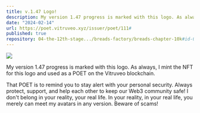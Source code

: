 ```yaml
---
title: v.1.47 Logo!
description: My version 1.47 progress is marked with this logo. As always, I minted the NFT for this logo and used it as a POET on the Vitruveo blockchain.
date: "2024-02-14"
url: https://poet.vitruveo.xyz/issuer/poet/111#
published: true
repository: 04-the-12th-stage.../breads-factory/breads-chapter-10k#id-09955.-prof.-notas-poet-minted-out
---
```


[![](/1.47-big.png)](/1.47-big.png)

My version 1.47 progress is marked with this logo. As always, I mint the NFT for this logo and used as a POET on the Vitruveo blockchain.   
    
That POET is to remind you to stay alert with your personal security. Always protect, support, and help each other to keep our Web3 community safe! I don't belong in your reality, your real life. In your reality, in your real life, you merely can meet my avatars in any version. Beware of scams!